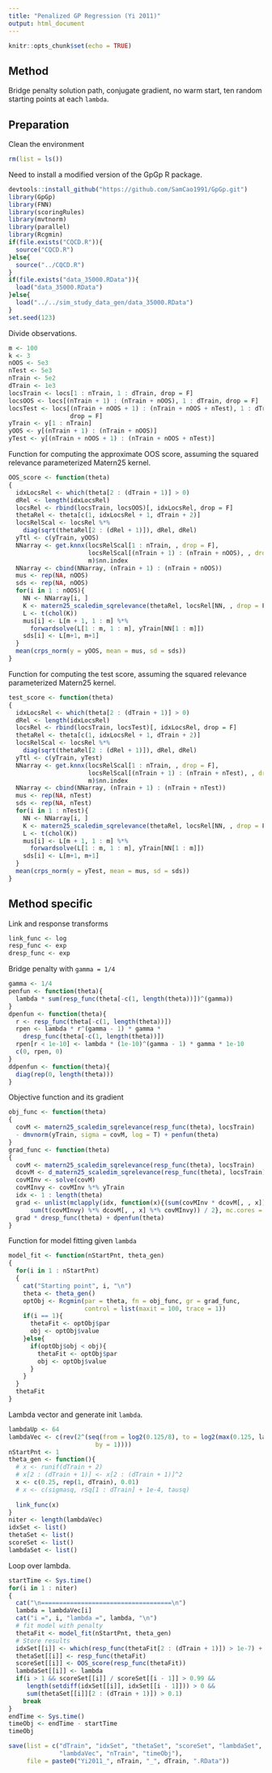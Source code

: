 ```yaml
---
title: "Penalized GP Regression (Yi 2011)"
output: html_document
---
```


```r
knitr::opts_chunk$set(echo = TRUE)
```

## Method 
Bridge penalty solution path, conjugate gradient, no warm start, ten random starting points at each `lambda`.

## Preparation
Clean the environment
```r
rm(list = ls())
```
Need to install a modified version of the GpGp R package.
```r
devtools::install_github("https://github.com/SamCao1991/GpGp.git")
library(GpGp)
library(FNN)
library(scoringRules)
library(mvtnorm)
library(parallel)
library(Rcgmin)
if(file.exists("CQCD.R")){
  source("CQCD.R")
}else{
  source("../CQCD.R")
}
if(file.exists("data_35000.RData")){
  load("data_35000.RData")
}else{
  load("../../sim_study_data_gen/data_35000.RData")
}
set.seed(123)
```
Divide observations.
```r
m <- 100
k <- 3
nOOS <- 5e3
nTest <- 5e3
nTrain <- 5e2
dTrain <- 1e3
locsTrain <- locs[1 : nTrain, 1 : dTrain, drop = F]
locsOOS <- locs[(nTrain + 1) : (nTrain + nOOS), 1 : dTrain, drop = F]
locsTest <- locs[(nTrain + nOOS + 1) : (nTrain + nOOS + nTest), 1 : dTrain, 
                 drop = F]
yTrain <- y[1 : nTrain]
yOOS <- y[(nTrain + 1) : (nTrain + nOOS)]
yTest <- y[(nTrain + nOOS + 1) : (nTrain + nOOS + nTest)]
```
Function for computing the approximate OOS score, assuming the squared relevance parameterized Matern25 kernel.
```r
OOS_score <- function(theta)
{
  idxLocsRel <- which(theta[2 : (dTrain + 1)] > 0)
  dRel <- length(idxLocsRel)
  locsRel <- rbind(locsTrain, locsOOS)[, idxLocsRel, drop = F]
  thetaRel <- theta[c(1, idxLocsRel + 1, dTrain + 2)]
  locsRelScal <- locsRel %*% 
    diag(sqrt(thetaRel[2 : (dRel + 1)]), dRel, dRel)
  yTtl <- c(yTrain, yOOS)
  NNarray <- get.knnx(locsRelScal[1 : nTrain, , drop = F],
                      locsRelScal[(nTrain + 1) : (nTrain + nOOS), , drop = F], 
                      m)$nn.index
  NNarray <- cbind(NNarray, (nTrain + 1) : (nTrain + nOOS))
  mus <- rep(NA, nOOS)
  sds <- rep(NA, nOOS)
  for(i in 1 : nOOS){
    NN <- NNarray[i, ]
    K <- matern25_scaledim_sqrelevance(thetaRel, locsRel[NN, , drop = F])
    L <- t(chol(K))
    mus[i] <- L[m + 1, 1 : m] %*% 
      forwardsolve(L[1 : m, 1 : m], yTrain[NN[1 : m]])
    sds[i] <- L[m+1, m+1]
  }
  mean(crps_norm(y = yOOS, mean = mus, sd = sds))
}
```

Function for computing the test score, assuming the squared relevance parameterized Matern25 kernel.
```r
test_score <- function(theta)
{
  idxLocsRel <- which(theta[2 : (dTrain + 1)] > 0)
  dRel <- length(idxLocsRel)
  locsRel <- rbind(locsTrain, locsTest)[, idxLocsRel, drop = F]
  thetaRel <- theta[c(1, idxLocsRel + 1, dTrain + 2)]
  locsRelScal <- locsRel %*% 
    diag(sqrt(thetaRel[2 : (dRel + 1)]), dRel, dRel)
  yTtl <- c(yTrain, yTest)
  NNarray <- get.knnx(locsRelScal[1 : nTrain, , drop = F],
                      locsRelScal[(nTrain + 1) : (nTrain + nTest), , drop = F], 
                      m)$nn.index
  NNarray <- cbind(NNarray, (nTrain + 1) : (nTrain + nTest))
  mus <- rep(NA, nTest)
  sds <- rep(NA, nTest)
  for(i in 1 : nTest){
    NN <- NNarray[i, ]
    K <- matern25_scaledim_sqrelevance(thetaRel, locsRel[NN, , drop = F])
    L <- t(chol(K))
    mus[i] <- L[m + 1, 1 : m] %*% 
      forwardsolve(L[1 : m, 1 : m], yTrain[NN[1 : m]])
    sds[i] <- L[m+1, m+1]
  }
  mean(crps_norm(y = yTest, mean = mus, sd = sds))
}
```

## Method specific

Link and response transforms
```r
link_func <- log
resp_func <- exp
dresp_func <- exp
```

Bridge penalty with `gamma = 1/4`
```r
gamma <- 1/4
penfun <- function(theta){
  lambda * sum(resp_func(theta[-c(1, length(theta))])^(gamma))
}
dpenfun <- function(theta){
  r <- resp_func(theta[-c(1, length(theta))])
  rpen <- lambda * r^(gamma - 1) * gamma * 
    dresp_func(theta[-c(1, length(theta))])
  rpen[r < 1e-10] <- lambda * (1e-10)^(gamma - 1) * gamma * 1e-10
  c(0, rpen, 0)
}
ddpenfun <- function(theta){
  diag(rep(0, length(theta)))
}
```

Objective function and its gradient
```r
obj_func <- function(theta)
{
  covM <- matern25_scaledim_sqrelevance(resp_func(theta), locsTrain)
  - dmvnorm(yTrain, sigma = covM, log = T) + penfun(theta)
}
grad_func <- function(theta)
{
  covM <- matern25_scaledim_sqrelevance(resp_func(theta), locsTrain)
  dcovM <- d_matern25_scaledim_sqrelevance(resp_func(theta), locsTrain)
  covMInv <- solve(covM)
  covMInvy <- covMInv %*% yTrain
  idx <- 1 : length(theta)
  grad <- unlist(mclapply(idx, function(x){(sum(covMInv * dcovM[, , x]) - 
      sum(t(covMInvy) %*% dcovM[, , x] %*% covMInvy)) / 2}, mc.cores = 55))
  grad * dresp_func(theta) + dpenfun(theta)
}
```
Function for model fitting given `lambda`
```r
model_fit <- function(nStartPnt, theta_gen)
{
  for(i in 1 : nStartPnt)
  {
    cat("Starting point", i, "\n")
    theta <- theta_gen()
    optObj <- Rcgmin(par = theta, fn = obj_func, gr = grad_func, 
                     control = list(maxit = 100, trace = 1))
    if(i == 1){
      thetaFit <- optObj$par
      obj <- optObj$value
    }else{
      if(optObj$obj < obj){
        thetaFit <- optObj$par
        obj <- optObj$value
      }
    }
  }
  thetaFit
}
```
Lambda vector and generate init `lambda`.
```r
lambdaUp <- 64
lambdaVec <- c(rev(2^(seq(from = log2(0.125/8), to = log2(max(0.125, lambdaUp)), 
                        by = 1))))
nStartPnt <- 1
theta_gen <- function(){
  # x <- runif(dTrain + 2)
  # x[2 : (dTrain + 1)] <- x[2 : (dTrain + 1)]^2
  x <- c(0.25, rep(1, dTrain), 0.01)
  # x <- c(sigmasq, rSq[1 : dTrain] + 1e-4, tausq)
  
  link_func(x)
}
niter <- length(lambdaVec)
idxSet <- list()
thetaSet <- list()
scoreSet <- list()
lambdaSet <- list()
```
Loop over lambda.
```r
startTime <- Sys.time()
for(i in 1 : niter)
{
  cat("\n====================================\n")
  lambda = lambdaVec[i]
  cat("i =", i, "lambda =", lambda, "\n")
  # fit model with penalty
  thetaFit <- model_fit(nStartPnt, theta_gen)
  # Store results
  idxSet[[i]] <- which(resp_func(thetaFit[2 : (dTrain + 1)]) > 1e-7) + 1
  thetaSet[[i]] <- resp_func(thetaFit) 
  scoreSet[[i]] <- OOS_score(resp_func(thetaFit))
  lambdaSet[[i]] <- lambda
  if(i > 1 && scoreSet[[i]] / scoreSet[[i - 1]] > 0.99 &&
     length(setdiff(idxSet[[i]], idxSet[[i - 1]])) > 0 && 
     sum(thetaSet[[i]][2 : (dTrain + 1)]) > 0.1)
    break
}
endTime <- Sys.time()
timeObj <- endTime - startTime
timeObj
```

```r
save(list = c("dTrain", "idxSet", "thetaSet", "scoreSet", "lambdaSet",
              "lambdaVec", "nTrain", "timeObj"), 
     file = paste0("Yi2011_", nTrain, "_", dTrain, ".RData"))
```
